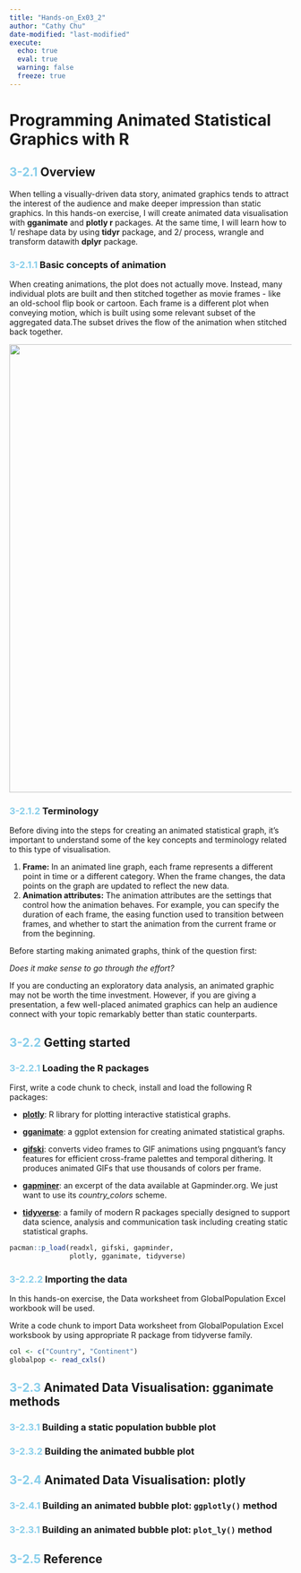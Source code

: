 ```yaml
---
title: "Hands-on_Ex03_2"
author: "Cathy Chu"
date-modified: "last-modified" 
execute:
  echo: true 
  eval: true 
  warning: false 
  freeze: true
---
```


# **Programming Animated Statistical Graphics with R**

## [3-2.1]{style="color:skyblue"} Overview

When telling a visually-driven data story, animated graphics tends to attract the interest of the audience and make deeper impression than static graphics. In this hands-on exercise, I will create animated data visualisation with **gganimate** and **plotly r** packages. At the same time, I will learn how to 1/ reshape data by using **tidyr** package, and 2/ process, wrangle and transform datawith **dplyr** package.

### [3-2.1.1]{style="color:skyblue"} Basic concepts of animation

When creating animations, the plot does not actually move. Instead, many individual plots are built and then stitched together as movie frames - like an old-school flip book or cartoon. Each frame is a different plot when conveying motion, which is built using some relevant subset of the aggregated data.The subset drives the flow of the animation when stitched back together.

![](images/animation.jpg){fig-align="center" width="800"}

### [3-2.1.2]{style="color:skyblue"} Terminology

Before diving into the steps for creating an animated statistical graph, it's important to understand some of the key concepts and terminology related to this type of visualisation.

1.  **Frame:** In an animated line graph, each frame represents a different point in time or a different category. When the frame changes, the data points on the graph are updated to reflect the new data.
2.  **Animation attributes:** The animation attributes are the settings that control how the animation behaves. For example, you can specify the duration of each frame, the easing function used to transition between frames, and whether to start the animation from the current frame or from the beginning.

::: {.callout-tip}
Before starting making animated graphs, think of the question first:

*Does it make sense to go through the effort?*

If you are conducting an exploratory data analysis, an animated graphic may not be worth the time investment. However, if you are giving a presentation, a few well-placed animated graphics can help an audience connect with your topic remarkably better than static counterparts.
:::

## [3-2.2]{style="color:skyblue"} Getting started

### [3-2.2.1]{style="color:skyblue"} Loading the R packages

First, write a code chunk to check, install and load the following R packages:

-   [**plotly**](https://plotly.com/r/): R library for plotting interactive statistical graphs.

-   [**gganimate**](https://gganimate.com/): a ggplot extension for creating animated statistical graphs.

-   [**gifski**](https://cran.r-project.org/web/packages/gifski/): converts video frames to GIF animations using pngquant's fancy features for efficient cross-frame palettes and temporal dithering. It produces animated GIFs that use thousands of colors per frame.

-   [**gapminer**](https://cran.r-project.org/web/packages/gapminder/): an excerpt of the data available at Gapminder.org. We just want to use its *country_colors* scheme.

-   [**tidyverse**](https://www.tidyverse.org/): a family of modern R packages specially designed to support data science, analysis and communication task including creating static statistical graphs.

```r
pacman::p_load(readxl, gifski, gapminder,
               plotly, gganimate, tidyverse)
```

### [3-2.2.2]{style="color:skyblue"} Importing the data

In this hands-on exercise, the Data worksheet from GlobalPopulation Excel workbook will be used.

Write a code chunk to import Data worksheet from GlobalPopulation Excel worksbook by using appropriate R package from tidyverse family.

```.r
col <- c("Country", "Continent")
globalpop <- read_cxls()
```

## [3-2.3]{style="color:skyblue"} Animated Data Visualisation: gganimate methods

### [3-2.3.1]{style="color:skyblue"} Building a static population bubble plot

### [3-2.3.2]{style="color:skyblue"} Building the animated bubble plot

## [3-2.4]{style="color:skyblue"} Animated Data Visualisation: plotly

### [3-2.4.1]{style="color:skyblue"} Building an animated bubble plot: `ggplotly()` method

### [3-2.3.1]{style="color:skyblue"} Building an animated bubble plot: `plot_ly()` method

## [3-2.5]{style="color:skyblue"} Reference
